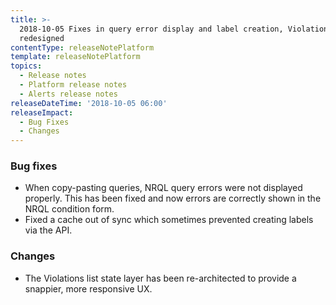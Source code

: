 ```yaml
---
title: >-
  2018-10-05 Fixes in query error display and label creation, Violations list
  redesigned
contentType: releaseNotePlatform
template: releaseNotePlatform
topics:
  - Release notes
  - Platform release notes
  - Alerts release notes
releaseDateTime: '2018-10-05 06:00'
releaseImpact:
  - Bug Fixes
  - Changes
---
```


### Bug fixes

* When copy-pasting queries, NRQL query errors were not displayed properly. This has been fixed and now errors are correctly shown in the NRQL condition form.
* Fixed a cache out of sync which sometimes prevented creating labels via the API.  

### Changes

* The Violations list state layer has been re-architected to provide a snappier, more responsive UX.
